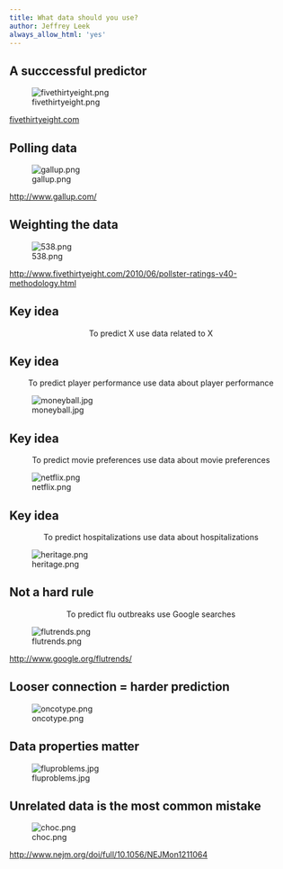 ```yaml
---
title: What data should you use?
author: Jeffrey Leek
always_allow_html: 'yes'
---
```




## A succcessful predictor

![fivethirtyeight.png](../../assets/img/08_PredictionAndMachineLearning/fivethirtyeight.png)

[fivethirtyeight.com](fivethirtyeight.com)


## Polling data

![gallup.png](../../assets/img/08_PredictionAndMachineLearning/gallup.png)

[http://www.gallup.com/](http://www.gallup.com/)


## Weighting the data

![538.png](../../assets/img/08_PredictionAndMachineLearning/538.png)

[http://www.fivethirtyeight.com/2010/06/pollster-ratings-v40-methodology.html](http://www.fivethirtyeight.com/2010/06/pollster-ratings-v40-methodology.html)


## Key idea

<center>To predict X use data related to X</center>



## Key idea

<center>To predict player performance use data about player performance</center>

![moneyball.jpg](../../assets/img/08_PredictionAndMachineLearning/moneyball.jpg)


## Key idea

<center>To predict movie preferences use data about movie preferences</center>

![netflix.png](../../assets/img/08_PredictionAndMachineLearning/netflix.png)


## Key idea

<center>To predict hospitalizations use data about hospitalizations</center>

![heritage.png](../../assets/img/08_PredictionAndMachineLearning/heritage.png)


## Not a hard rule

<center>To predict flu outbreaks use Google searches</center>

![flutrends.png](../../assets/img/08_PredictionAndMachineLearning/flutrends.png)

[http://www.google.org/flutrends/](http://www.google.org/flutrends/)


## Looser connection = harder prediction

![oncotype.png](../../assets/img/08_PredictionAndMachineLearning/oncotype.png)


## Data properties matter

![fluproblems.jpg](../../assets/img/08_PredictionAndMachineLearning/fluproblems.jpg)


## Unrelated data is the most common mistake

![choc.png](../../assets/img/08_PredictionAndMachineLearning/choc.png)

[http://www.nejm.org/doi/full/10.1056/NEJMon1211064](http://www.nejm.org/doi/full/10.1056/NEJMon1211064)
